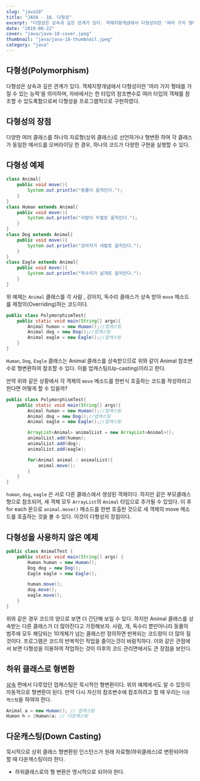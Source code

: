 ```yaml
---
slug: "java18"
title: "JAVA - 18. 다형성"
excerpt: "다형성은 상속과 깊은 관계가 있다. 객체지향개념에서 다형성이란 '여러 가지 형태를 가질 수 있는 능력'을 의미하며, 자바에서는 한 타입의 참조변수로 여러 타입의 객체를 참조할 수 있도록함으로써 다형성을 프로그램적으로 구현하였다."
date: "2019-08-22"
cover: "java/java-18-cover.jpeg"
thumbnail: "java/java-18-thumbnail.jpeg"
category: "java"
---
```


## 다형성(Polymorphism)
다형성은 상속과 깊은 관계가 있다. 객체지향개념에서 다형성이란 '여러 가지 형태를 가질 수 있는 능력'을 의미하며, 자바에서는 한 타입의 참조변수로 여러 타입의 객체를 참조할 수 있도록함으로써 다형성을 프로그램적으로 구현하였다.

## 다형성의 장점
다양한 여러 클래스를 하나의 자료형(상위 클래스)로 선언하거나 형변환 하여 각 클래스가 동일한 메서드를 오버라이딩 한 경우, 하나의 코드가 다양한 구현을 실행할 수 있다.

## 다형성 예제
```java
class Animal{
    public void move(){
        System.out.println("동물이 움직인다.");
    }
}
class Human extends Animal{
    public void move(){
        System.out.println("사람이 두발로 움직인다.");
    }
}
class Dog extends Animal{
    public void move(){
        System.out.println("강아지가 네발로 움직인다.");
    }
}
class Eagle extends Animal{
    public void move(){
        System.out.println("독수리가 날개로 움직인다.");
    }
}
```
위 예제는 `Animal` 클래스를 각 사람 , 강아지, 독수리 클래스가 상속 받아 `move` 메소드를 제정의(Overriding)하는 코드이다.

```java
public class PolymorphismTest{
    public static void main(String[] args){
        Animal human = new Human();//업캐스팅
        Animal dog = new Dog();//업캐스팅
        Animal eagle = new Eagle();//업캐스팅
    }
}
```
`Human`, `Dog`, `Eagle` 클래스는 Animal 클래스를 상속받으므로 위와 같이 Animal 참조변수로 형변환하여 참조할 수 있다. 이를 업캐스팅(Up-casting)이라고 한다.

만약 위와 같은 상황에서 각 객체의 `move` 메소드를 한번식 호출하는 코드를 작성하라고 한다면 어떻게 할 수 있을까?

```java
public class PolymorphismTest{
    public static void main(String[] args){
        Animal human = new Human();//업캐스팅
        Animal dog = new Dog();//업캐스팅
        Animal eagle = new Eagle();//업캐스팅

        ArrayList<Animal> animalList = new ArrayList<Animal>();
        animalList.add(human);
        animalList.add(dog);
        animalList.add(eagle);

        for(Animal animal : animalList){
            animal.move();
        }   
    }
}
```
`human`, `dog`, `eagle` 은 서로 다른 클래스에서 생성된 객체이다. 하지만 같은 부모클래스형으로 참조되어, 세 객체 모두 `ArrayList`의 `Animal` 타입으로 추가될 수 있었다. 이 후 for each 문으로 `animal.move()` 메소드를 한번 호출한 것으로 세 객체의 move 메소드를 호출하는 것을 볼 수 있다. 이것이 다형성의 장점이다.

## 다형성을 사용하지 않은 예제
```java
public class AnimalTest {
    public static void main(String[] args) {
        Human human = new Human();
        Dog dog = new Dog();
        Eagle eagle = new Eagle();

        human.move();
        dog.move();
        eagle.move();
    }
}
```
위와 같은 경우 코드의 양으로 보면 더 간단해 보일 수 있다. 하지만 Animal 클래스를 상속받는 다른 클래스가 더 많아진다고 가정해보자. 사람, 개, 독수리 뿐만아니라 동물의 범주에 모두 해당되는 10개체가 넘는 클래스만 정의하면 반복되는 코드량이 더 많아 질 것이다. 프로그램은 코드의 반복적인 작업을 줄이는것이 바람직하다. 이와 같은 관점에서 보면 다형성을 이용하여 작업하는 것이 이후의 코드 관리면에서도 큰 장점을 보인다.

## 하위 클래스로 형변환
[상속](http://localhost:4000/2020/05/01/java/JAVA-16.%EC%83%81%EC%86%8D/#more) 편에서 다루었던 업캐스팅은 묵시적인 형변환이다. 위의 예제에서도 알 수 있듯이 자동적으로 형변환이 된다. 만약 다시 자신의 참조변수에 참조하려고 할 때 우리는 `다운캐스팅`을 하여야 한다.
```java
Animal a = new Human(); // 업캐스팅
Human h = (Human)a; // 다운캐스팅
```
## 다운캐스팅(Down Casting)
묵시적으로 상위 클래스 형변환된 인스턴스가 원래 자료형(하위클래스)로 변환되어야 할 때 다운캐스팅이라 한다.
- 하위클래스로의 형 변환은 명시적으로 되어야 한다.